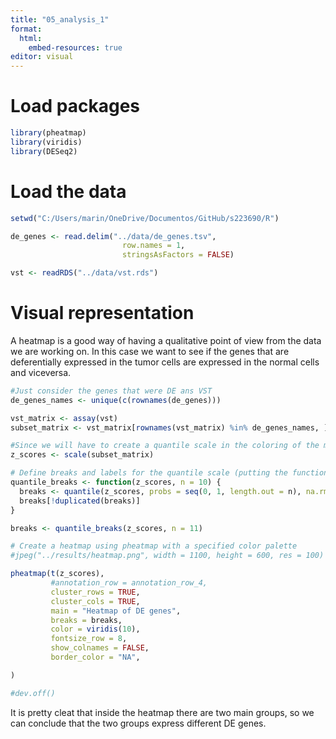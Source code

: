 ```yaml
---
title: "05_analysis_1"
format:
  html:
    embed-resources: true
editor: visual
---
```


# Load packages

```r
library(pheatmap)
library(viridis)
library(DESeq2)
```

# Load the data

```r
setwd("C:/Users/marin/OneDrive/Documentos/GitHub/s223690/R")

de_genes <- read.delim("../data/de_genes.tsv", 
                         row.names = 1, 
                         stringsAsFactors = FALSE)

vst <- readRDS("../data/vst.rds")
```

# Visual representation

A heatmap is a good way of having a qualitative point of view from the data we are working on. In this case we want to see if the genes that are deferentially expressed in the tumor cells are expressed in the normal cells and viceversa.

```r
#Just consider the genes that were DE ans VST
de_genes_names <- unique(c(rownames(de_genes)))

vst_matrix <- assay(vst)
subset_matrix <- vst_matrix[rownames(vst_matrix) %in% de_genes_names, ]

#Since we will have to create a quantile scale in the coloring of the map, it is necessary to calculate the z-score.
z_scores <- scale(subset_matrix)

# Define breaks and labels for the quantile scale (putting the function, it doesn't really matter the name of the variable)
quantile_breaks <- function(z_scores, n = 10) {
  breaks <- quantile(z_scores, probs = seq(0, 1, length.out = n), na.rm = TRUE)
  breaks[!duplicated(breaks)]
}

breaks <- quantile_breaks(z_scores, n = 11)

# Create a heatmap using pheatmap with a specified color palette
#jpeg("../results/heatmap.png", width = 1100, height = 600, res = 100)

pheatmap(t(z_scores),
         #annotation_row = annotation_row_4,
         cluster_rows = TRUE,
         cluster_cols = TRUE,
         main = "Heatmap of DE genes",
         breaks = breaks,
         color = viridis(10),
         fontsize_row = 8,
         show_colnames = FALSE,
         border_color = "NA",

)

#dev.off()
```

It is pretty cleat that inside the heatmap there are two main groups, so we can conclude that the two groups express different DE genes.
